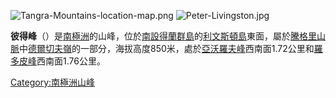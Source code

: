 [[Image:Tangra-Mountains-location-map.png|thumb]]
[[Image:Peter-Livingston.jpg|thumb]]

'''彼得峰'''（{{lang-en|Peter Peak}}）是[[南極洲|南極洲]]的山峰，位於[[南設得蘭群島|南設得蘭群島]]的[[利文斯頓島|利文斯頓島]]東面，屬於[[騰格里山脈|騰格里山脈]]中[[德爾切夫嶺|德爾切夫嶺]]的一部分，海拔高度850米，處於[[亞沃羅夫峰|亞沃羅夫峰]]西南面1.72公里和[[羅多皮峰|羅多皮峰]]西南面1.76公里。

{{coord|62|38|16.3|S|59|56|20|W|display=title}}

{{Antarctica-geo-stub}}
[[Category:南極洲山峰|Category:南極洲山峰]]